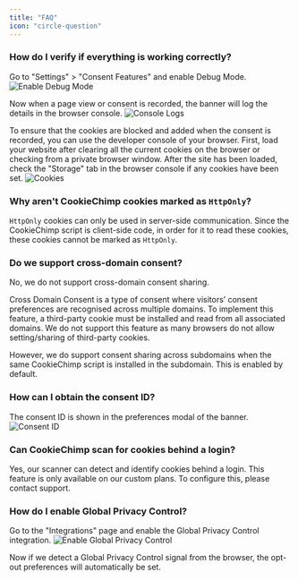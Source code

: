 ```yaml
---
title: "FAQ"
icon: "circle-question"
---
```


### How do I verify if everything is working correctly?

Go to "Settings" > "Consent Features" and enable Debug Mode.
<img src="/images/faq/debug-mode.png" alt="Enable Debug Mode" />

Now when a page view or consent is recorded, the banner will log the details in the browser console.
<img src="/images/faq/console-logs.png" alt="Console Logs" />

To ensure that the cookies are blocked and added when the consent is recorded, you can use the developer console of your browser.
First, load your website after clearing all the current cookies on the browser or checking from a private browser window.
After the site has been loaded, check the "Storage" tab in the browser console if any cookies have been set.
<img src="/images/faq/browser-storage.png" alt="Cookies" />


### Why aren't CookieChimp cookies marked as `HttpOnly`?

`HttpOnly` cookies can only be used in server-side communication.
Since the CookieChimp script is client-side code, in order for it to read these cookies, these cookies cannot be marked as `HttpOnly`.


### Do we support cross-domain consent?

No, we do not support cross-domain consent sharing.

Cross Domain Consent is a type of consent where visitors’ consent preferences are recognised across multiple domains.
To implement this feature, a third-party cookie must be installed and read from all associated domains.
We do not support this feature as many browsers do not allow setting/sharing of third-party cookies.

However, we do support consent sharing across subdomains when the same CookieChimp script is installed in the subdomain.
This is enabled by default.


### How can I obtain the consent ID?

The consent ID is shown in the preferences modal of the banner.
<img src="/images/faq/consent-id.png" alt="Consent ID" />

### Can CookieChimp scan for cookies behind a login?

Yes, our scanner can detect and identify cookies behind a login.
This feature is only available on our custom plans. To configure this, please contact support.


### How do I enable Global Privacy Control?

Go to the "Integrations" page and enable the Global Privacy Control integration.
<img src="/images/faq/gpc.png" alt="Enable Global Privacy Control" />

Now if we detect a Global Privacy Control signal from the browser, the opt-out preferences will automatically be set.

